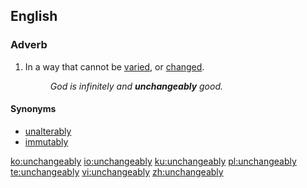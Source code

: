 ==English==

===Adverb===
{{en-adv}}

# In a way that cannot be [[vary|varied]], or [[change#Verb|changed]].
#: ''God is infinitely and '''unchangeably''' good.''

====Synonyms====
* [[unalterably]]
* [[immutably]]

[[ko:unchangeably]]
[[io:unchangeably]]
[[ku:unchangeably]]
[[pl:unchangeably]]
[[te:unchangeably]]
[[vi:unchangeably]]
[[zh:unchangeably]]